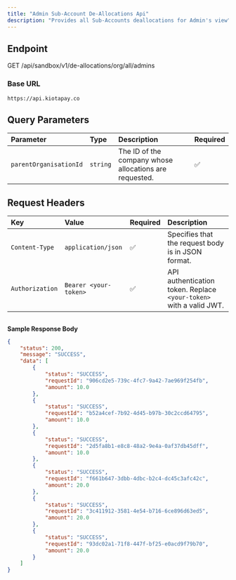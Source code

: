 ```yaml
---
title: "Admin Sub-Account De-Allocations Api"
description: "Provides all Sub-Accounts deallocations for Admin's view"
---
```


## Endpoint

GET /api/sandbox/v1/de-allocations/org/all/admins

### Base URL

`https://api.kiotapay.co`

## Query Parameters

| Parameter              | Type     | Description                                            | Required |
| :--------------------- | :------- | :----------------------------------------------------- | :------- |
| `parentOrganisationId` | `string` | The ID of the company whose allocations are requested. | ✅        |

## **Request Headers**

| Key             | Value                 | Required | Description                                                        |
| :-------------- | :-------------------- | :------- | :----------------------------------------------------------------- |
| `Content-Type`  | `application/json`    | ✅        | Specifies that the request body is in JSON format.                 |
| `Authorization` | `Bearer <your-token>` | ✅        | API authentication token. Replace `<your-token>` with a valid JWT. |

## 

**Sample Response Body**

```json
{
    "status": 200,
    "message": "SUCCESS",
    "data": [
        {
            "status": "SUCCESS",
            "requestId": "906cd2e5-739c-4fc7-9a42-7ae969f254fb",
            "amount": 10.0
        },
        {
            "status": "SUCCESS",
            "requestId": "b52a4cef-7b92-4d45-b97b-30c2ccd64795",
            "amount": 10.0
        },
        {
            "status": "SUCCESS",
            "requestId": "2d5fa8b1-e8c8-48a2-9e4a-0af37db45dff",
            "amount": 10.0
        },
        {
            "status": "SUCCESS",
            "requestId": "f661b647-3dbb-4dbc-b2c4-dc45c3afc42c",
            "amount": 20.0
        },
        {
            "status": "SUCCESS",
            "requestId": "3c411912-3581-4e54-b716-6ce896d63ed5",
            "amount": 20.0
        },
        {
            "status": "SUCCESS",
            "requestId": "93dc02a1-71f8-447f-bf25-e0acd9f79b70",
            "amount": 20.0
        }
    ]
}
```